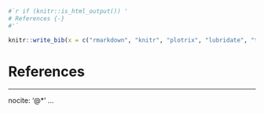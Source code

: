 
```r
#`r if (knitr::is_html_output()) '
# References {-}
#'`
```


```r
knitr::write_bib(x = c("rmarkdown", "knitr", "plotrix", "lubridate", "tidyverse"), file = "packages.bib")
```


# References {-}

---
nocite: '@*'
...